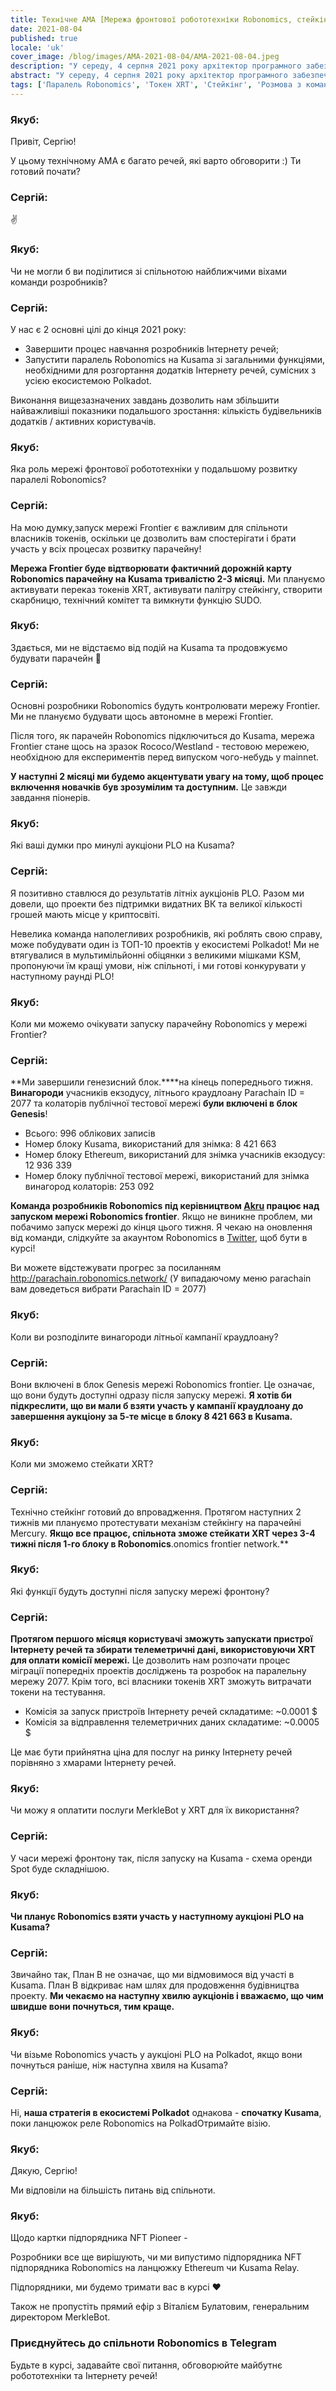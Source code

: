 ```yaml
---
title: Технічне AMA [Мережа фронтової робототехніки Robonomics, стейкінг XRT, винагороди за краудлоун на Kusama]
date: 2021-08-04
published: true
locale: 'uk'
cover_image: /blog/images/AMA-2021-08-04/AMA-2021-08-04.jpeg
description: "У середу, 4 серпня 2021 року архітектор програмного забезпечення Robonomics Сергій Лоншаков провів технічне AMA у спільноті Robonomics в Telegram. Ми обговорили мережу фронтової робототехніки Robonomics, стейкінг XRT, винагороди за краудлоун на Kusama."
abstract: "У середу, 4 серпня 2021 року архітектор програмного забезпечення Robonomics Сергій Лоншаков провів технічне AMA у спільноті Robonomics в Telegram. Ми обговорили мережу фронтової робототехніки Robonomics, стейкінг XRT, винагороди за краудлоун на Kusama."
tags: ['Паралель Robonomics', 'Токен XRT', 'Стейкінг', 'Розмова з командою']
---
```


<TextCard image="/avatars/Yakub-Sheikh.jpg" back="transparent">

### Якуб:

Привіт, Сергію!

У цьому технічному AMA є багато речей, які варто обговорити :)
Ти готовий почати?

</TextCard>

<TextCard image="/avatars/Sergei-Lonshakov.jpg" back="transparent">

### Сергій:

✌️

</TextCard>

<TextCard image="/avatars/Yakub-Sheikh.jpg" back="transparent">

### Якуб:

Чи не могли б ви поділитися зі спільнотою найближчими віхами команди розробників?

</TextCard>

<TextCard image="/avatars/Sergei-Lonshakov.jpg" back="transparent">

### Сергій:

У нас є 2 основні цілі до кінця 2021 року:

- Завершити процес навчання розробників Інтернету речей;
- Запустити паралель Robonomics на Kusama зі загальними функціями, необхідними для розгортання додатків Інтернету речей, сумісних з усією екосистемою Polkadot.

Виконання вищезазначених завдань дозволить нам збільшити найважливіші показники подальшого зростання: кількість будівельників додатків / активних користувачів.

</TextCard>

<TextCard image="/avatars/Yakub-Sheikh.jpg" back="transparent">

### Якуб:

Яка роль мережі фронтової робототехніки у подальшому розвитку паралелі Robonomics?

</TextCard>

<TextCard image="/avatars/Sergei-Lonshakov.jpg" back="transparent">

### Сергій:

На мою думку,запуск мережі Frontier є важливим для спільноти власників токенів, оскільки це дозволить вам спостерігати і брати участь у всіх процесах розвитку парачейну!

**Мережа Frontier буде відтворювати фактичний дорожній карту Robonomics парачейну на Kusama тривалістю 2-3 місяці.** Ми плануємо активувати переказ токенів XRT, активувати палітру стейкінгу, створити скарбницю, технічний комітет та вимкнути функцію SUDO.

</TextCard>

<TextCard image="/avatars/Yakub-Sheikh.jpg" back="transparent">

### Якуб:

Здається, ми не відстаємо від подій на Kusama та продовжуємо будувати парачейн 🤟

</TextCard>

<TextCard image="/avatars/Sergei-Lonshakov.jpg" back="transparent">

### Сергій:

Основні розробники Robonomics будуть контролювати мережу Frontier. Ми не плануємо будувати щось автономне в мережі Frontier.

Після того, як парачейн Robonomics підключиться до Kusama, мережа Frontier стане щось на зразок Rococo/Westland - тестовою мережею, необхідною для експериментів перед випуском чого-небудь у mainnet.

**У наступні 2 місяці ми будемо акцентувати увагу на тому, щоб процес включення новачків був зрозумілим та доступним.** Це завжди завдання піонерів.

</TextCard>

<TextCard image="/avatars/Yakub-Sheikh.jpg" back="transparent">

### Якуб:

Які ваші думки про минулі аукціони PLO на Kusama?

</TextCard>

<TextCard image="/avatars/Sergei-Lonshakov.jpg" back="transparent">

### Сергій:

Я позитивно ставлюся до результатів літніх аукціонів PLO. Разом ми довели, що проекти без підтримки видатних ВК та великої кількості грошей мають місце у криптосвіті.

Невелика команда наполегливих розробників, які роблять свою справу, може побудувати один із ТОП-10 проектів у екосистемі Polkadot! Ми не втягувалися в мультимільйонні обіцянки з великими мішками KSM, пропонуючи їм кращі умови, ніж спільноті, і ми готові конкурувати у наступному раунді PLO!

</TextCard>

<TextCard image="/avatars/Yakub-Sheikh.jpg" back="transparent">

### Якуб:

Коли ми можемо очікувати запуску парачейну Robonomics у мережі Frontier?

</TextCard>

<TextCard image="/avatars/Sergei-Lonshakov.jpg" back="transparent">

### Сергій:

**Ми завершили генезисний блок.****на кінець попереднього тижня. **Винагороди** учасників екзодусу, літнього краудлоану Parachain ID = 2077 та колаторів публічної тестової мережі **були включені в блок Genesis**!

- Всього: 996 облікових записів
- Номер блоку Kusama, використаний для знімка: 8 421 663
- Номер блоку Ethereum, використаний для знімка учасників екзодусу: 12 936 339
- Номер блоку публічної тестової мережі, використаний для знімка винагород колаторів: 253 092

**Команда розробників Robonomics під керівництвом [Akru](https://github.com/akru) працює над запуском мережі Robonomics frontier**. Якщо не виникне проблем, ми побачимо запуск мережі до кінця цього тижня.
Я чекаю на оновлення від команди, слідкуйте за акаунтом Robonomics в [Twitter](https://twitter.com/AIRA_Robonomics/), щоб бути в курсі!

Ви можете відстежувати прогрес за посиланням http://parachain.robonomics.network/ (У випадаючому меню parachain вам доведеться вибрати Parachain ID = 2077)

</TextCard>

<TextCard image="/avatars/Yakub-Sheikh.jpg" back="transparent">

### Якуб:

Коли ви розподілите винагороди літньої кампанії краудлоану?

</TextCard>

<TextCard image="/avatars/Sergei-Lonshakov.jpg" back="transparent">

### Сергій:

Вони включені в блок Genesis мережі Robonomics frontier. Це означає, що вони будуть доступні одразу після запуску мережі. **Я хотів би підкреслити, що ви мали б взяти участь у кампанії краудлоану до завершення аукціону за 5-те місце в блоку 8 421 663 в Kusama.**

</TextCard>

<TextCard image="/avatars/Yakub-Sheikh.jpg" back="transparent">

### Якуб:

Коли ми зможемо стейкати XRT?

</TextCard>

<TextCard image="/avatars/Sergei-Lonshakov.jpg" back="transparent">

### Сергій:

Технічно стейкінг готовий до впровадження. Протягом наступних 2 тижнів ми плануємо протестувати механізм стейкінгу на парачейні Mercury. **Якщо все працює, спільнота зможе стейкати XRT через 3-4 тижні після 1-го блоку в Robonomics**.onomics frontier network.**

</TextCard>

<TextCard image="/avatars/Yakub-Sheikh.jpg" back="transparent">

### Якуб:

Які функції будуть доступні після запуску мережі фронтону?

</TextCard>

<TextCard image="/avatars/Sergei-Lonshakov.jpg" back="transparent">

### Сергій:

**Протягом першого місяця користувачі зможуть запускати пристрої Інтернету речей та збирати телеметричні дані, використовуючи XRT для оплати комісії мережі.** Це дозволить нам розпочати процес міграції попередніх проектів досліджень та розробок на паралельну мережу 2077. Крім того, всі власники токенів XRT зможуть витрачати токени на тестування.

- Комісія за запуск пристроїв Інтернету речей складатиме: ~0.0001 $
- Комісія за відправлення телеметричних даних складатиме: ~0.0005 $

Це має бути прийнятна ціна для послуг на ринку Інтернету речей порівняно з хмарами Інтернету речей.


</TextCard>

<TextCard image="/avatars/Yakub-Sheikh.jpg" back="transparent">

### Якуб:

Чи можу я оплатити послуги MerkleBot у XRT для їх використання?

</TextCard>


<TextCard image="/avatars/Sergei-Lonshakov.jpg" back="transparent">

### Сергій:

У часи мережі фронтону так, після запуску на Kusama - схема оренди Spot буде складнішою.

</TextCard>

<TextCard image="/avatars/Yakub-Sheikh.jpg" back="transparent">

### Якуб:

**Чи планує Robonomics взяти участь у наступному аукціоні PLO на Kusama?**

</TextCard>

<TextCard image="/avatars/Sergei-Lonshakov.jpg" back="transparent">

### Сергій:

Звичайно так, План B не означає, що ми відмовимося від участі в Kusama. План B відкриває нам шлях для продовження будівництва проекту. **Ми чекаємо на наступну хвилю аукціонів і вважаємо, що чим швидше вони почнуться, тим краще.**

</TextCard>

<TextCard image="/avatars/Yakub-Sheikh.jpg" back="transparent">

### Якуб:

Чи візьме Robonomics участь у аукціоні PLO на Polkadot, якщо вони почнуться раніше, ніж наступна хвиля на Kusama?

</TextCard>

<TextCard image="/avatars/Sergei-Lonshakov.jpg" back="transparent">

### Сергій:

Ні, **наша стратегія в екосистемі Polkadot** однакова - **спочатку Kusama**, поки ланцюжок реле Robonomics на PolkadОтримайте візію.

</TextCard>

<TextCard image="/avatars/Yakub-Sheikh.jpg" back="transparent">

### Якуб:

Дякую, Сергію!

Ми відповіли на більшість питань від спільноти.

</TextCard>

<TextCard image="/avatars/Yakub-Sheikh.jpg" back="transparent">

### Якуб:

Щодо картки підпорядника NFT Pioneer - 

Розробники все ще вирішують, чи ми випустимо підпорядника NFT підпорядника Robonomics на ланцюжку Ethereum чи Kusama Relay. 

Підпорядники, ми будемо тримати вас в курсі ♥️

Також не пропустіть прямий ефір з Віталієм Булатовим, генеральним директором MerkleBot.

<YouTube id="https://www.youtube.com/watch?v=qX24V99GeW4" posterQuality="max" />

</TextCard>

<TextCard icon="/icons/icon-notification.png" link="https://t.me/robonomics">

### Приєднуйтесь до спільноти Robonomics в Telegram

Будьте в курсі, задавайте свої питання, обговорюйте майбутнє робототехніки та Інтернету речей!

</TextCard>